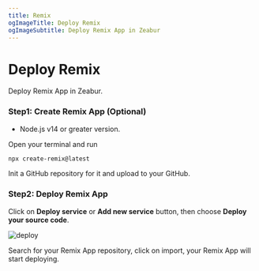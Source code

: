 ```yaml
---
title: Remix
ogImageTitle: Deploy Remix
ogImageSubtitle: Deploy Remix App in Zeabur
---
```


# Deploy Remix

Deploy Remix App in Zeabur.

### Step1: Create Remix App (Optional)

- Node.js v14 or greater version.

Open your terminal and run
```bash
npx create-remix@latest
```

Init a GitHub repository for it and upload to your GitHub.

### Step2: Deploy Remix App

Click on **Deploy service** or **Add new service** button, then choose **Deploy your source code**.

![deploy](/framework/deploy.png)

Search for your Remix App repository, click on import, your Remix App will start deploying.

